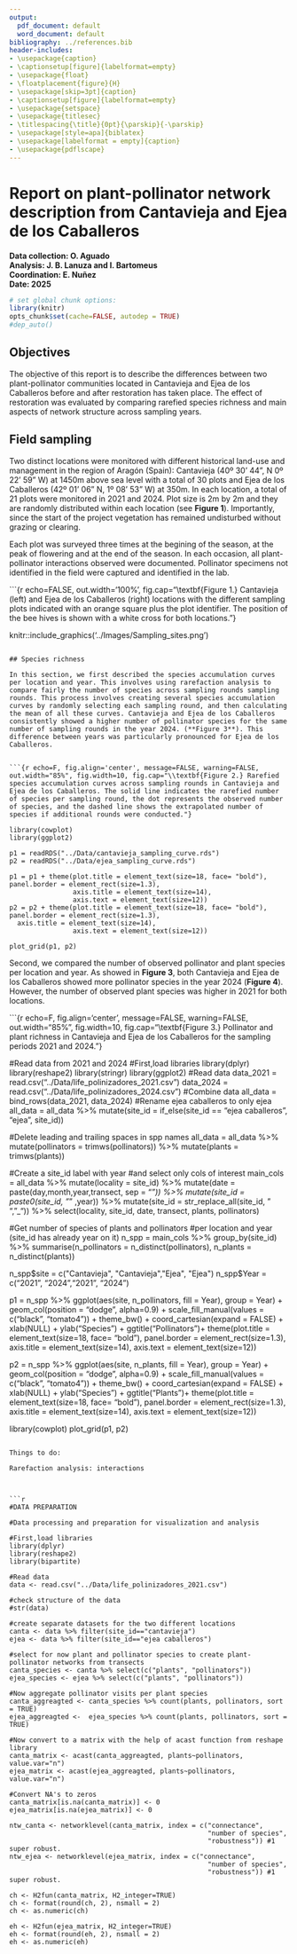 ```yaml
---
output:
  pdf_document: default
  word_document: default
bibliography: ../references.bib
header-includes:
- \usepackage{caption}
- \captionsetup[figure]{labelformat=empty}
- \usepackage{float}
- \floatplacement{figure}{H}
- \usepackage[skip=3pt]{caption}
- \captionsetup[figure]{labelformat=empty}
- \usepackage{setspace}
- \usepackage{titlesec}
- \titlespacing{\title}{0pt}{\parskip}{-\parskip}
- \usepackage[style=apa]{biblatex}
- \usepackage[labelformat = empty]{caption}
- \usepackage{pdflscape}
---
```


# Report on plant-pollinator network description from Cantavieja and Ejea de los Caballeros

**Data collection: O. Aguado**  
**Analysis: J. B. Lanuza and I. Bartomeus**  
**Coordination: E. Nuñez**  
**Date: 2025**  


```r
# set global chunk options: 
library(knitr)
opts_chunk$set(cache=FALSE, autodep = TRUE)
#dep_auto()

```

## Objectives

The objective of this report is to describe the differences between two plant-pollinator communities located in Cantavieja and Ejea de los Caballeros before and after restoration has taken place. The effect of restoration was evaluated by comparing rarefied species richness and main aspects of network structure across sampling years.

## Field sampling

Two distinct locations were monitored with different historical land-use and management in the region of Aragón (Spain): Cantavieja (40º 30' 44", N 0º 22' 59" W) at 1450m above sea level with a total of 30 plots and Ejea de los Caballeros (42º 01' 06" N, 1º 08' 53" W) at 350m. In each location, a total of 21 plots were monitored in 2021 and 2024. Plot size is 2m by 2m and they are randomly distributed within each location (see **Figure 1**). Importantly, since the start of the project vegetation has remained undisturbed without grazing or clearing. 

Each plot was surveyed three times at the begining of the season, at the peak of flowering and at the end of the season. In each occasion, all plant-pollinator interactions observed were documented. Pollinator specimens not identified in the field were captured and identified in the lab.


```{r echo=FALSE, out.width='100%', fig.cap="\\textbf{Figure 1.} Cantavieja (left) and Ejea de los Caballeros (right) locations with the different sampling plots indicated with an orange square plus the plot identifier. The position of the bee hives is shown with a white cross for both locations."}

knitr::include_graphics('../Images/Sampling_sites.png')
```

## Species richness

In this section, we first described the species accumulation curves per location and year. This involves using rarefaction analysis to compare fairly the number of species across sampling rounds sampling rounds. This process involves creating several species accumulation curves by randomly selecting each sampling round, and then calculating the mean of all these curves. Cantavieja and Ejea de los Caballeros consistently showed a higher number of pollinator species for the same number of sampling rounds in the year 2024. (**Figure 3**). This difference between years was particularly pronounced for Ejea de los Caballeros.


```{r echo=F, fig.align='center', message=FALSE, warning=FALSE, out.width="85%", fig.width=10, fig.cap="\\textbf{Figure 2.} Rarefied species accumulation curves across sampling rounds in Cantavieja and Ejea de los Caballeros. The solid line indicates the rarefied number of species per sampling round, the dot represents the observed number of species, and the dashed line shows the extrapolated number of species if additional rounds were conducted."}

library(cowplot)
library(ggplot2)

p1 = readRDS("../Data/cantavieja_sampling_curve.rds")
p2 = readRDS("../Data/ejea_sampling_curve.rds")

p1 = p1 + theme(plot.title = element_text(size=18, face= "bold"), panel.border = element_rect(size=1.3),
                axis.title = element_text(size=14),
                axis.text = element_text(size=12))
p2 = p2 + theme(plot.title = element_text(size=18, face= "bold"), panel.border = element_rect(size=1.3),
  axis.title = element_text(size=14),
                axis.text = element_text(size=12))

plot_grid(p1, p2)

```


Second, we compared the number of observed pollinator and plant species per location and year. As showed in **Figure 3**, both Cantavieja and Ejea de los Caballeros showed more pollinator species in the year 2024 (**Figure 4**). However, the number of observed plant species was higher in 2021 for both locations. 

```{r echo=F, fig.align='center', message=FALSE, warning=FALSE, out.width="85%", fig.width=10, fig.cap="\\textbf{Figure 3.} Pollinator and plant richness in Cantavieja and Ejea de los Caballeros for the sampling periods 2021 and 2024."}

#Read data from 2021 and 2024
#First,load libraries
library(dplyr)
library(reshape2)
library(stringr)
library(ggplot2)
#Read data
data_2021 = read.csv("../Data/life_polinizadores_2021.csv")
data_2024 = read.csv("../Data/life_polinizadores_2024.csv")
#Combine data
all_data = bind_rows(data_2021, data_2024)
#Rename ejea caballeros to only ejea
all_data = all_data %>%
mutate(site_id = if_else(site_id == "ejea caballeros",
                "ejea", site_id))

#Delete leading and trailing spaces in spp names
all_data = all_data %>%
mutate(pollinators = trimws(pollinators)) %>%
mutate(plants = trimws(plants))

#Create a site_id label with year
#and select only cols of interest
main_cols = all_data %>%
mutate(locality = site_id) %>%
mutate(date = paste(day,month,year,transect, sep = "_")) %>%
mutate(site_id = paste0(site_id, "_" ,year)) %>%
mutate(site_id = str_replace_all(site_id, " ", "_")) %>%
select(locality, site_id, date, transect,  plants, pollinators)

#Get number of species of plants and pollinators
#per location and year (site_id has already year on it)
n_spp = main_cols %>%
group_by(site_id) %>%
summarise(n_pollinators = n_distinct(pollinators),
          n_plants = n_distinct(plants))

n_spp$site = c("Cantavieja", "Cantavieja","Ejea", "Ejea")
n_spp$Year = c("2021", "2024","2021", "2024")

p1 = n_spp %>%
ggplot(aes(site, n_pollinators, fill = Year), group = Year) +
geom_col(position = "dodge", alpha=0.9) +
scale_fill_manual(values = c("black", "tomato4")) +
theme_bw() +
coord_cartesian(expand = FALSE) +
xlab(NULL) +
ylab("Species") +
ggtitle("Pollinators")+ theme(plot.title = element_text(size=18, face= "bold"), panel.border = element_rect(size=1.3),
                axis.title = element_text(size=14),
                axis.text = element_text(size=12))


p2 = n_spp %>%
ggplot(aes(site, n_plants, fill = Year), group = Year) +
geom_col(position = "dodge", alpha=0.9) +
scale_fill_manual(values = c("black", "tomato4")) +
theme_bw() +
coord_cartesian(expand = FALSE) +
xlab(NULL) +
ylab("Species") +
ggtitle("Plants")+ theme(plot.title = element_text(size=18, face= "bold"), panel.border = element_rect(size=1.3),
                axis.title = element_text(size=14),
                axis.text = element_text(size=12))

library(cowplot)
plot_grid(p1, p2)



```

Things to do:

Rarefaction analysis: interactions



```r

#DATA PREPARATION

#Data processing and preparation for visualization and analysis

#First,load libraries
library(dplyr)
library(reshape2)
library(bipartite)

#Read data
data <- read.csv("../Data/life_polinizadores_2021.csv")

#check structure of the data
#str(data)

#create separate datasets for the two different locations
canta <- data %>% filter(site_id=="cantavieja")
ejea <- data %>% filter(site_id=="ejea caballeros")

#select for now plant and pollinator species to create plant-pollinator networks from transects
canta_species <- canta %>% select(c("plants", "pollinators"))
ejea_species <- ejea %>% select(c("plants", "pollinators"))

#Now aggregate pollinator visits per plant species
canta_aggreagted <- canta_species %>% count(plants, pollinators, sort = TRUE)
ejea_aggreagted <-  ejea_species %>% count(plants, pollinators, sort = TRUE)

#Now convert to a matrix with the help of acast function from reshape library
canta_matrix <- acast(canta_aggreagted, plants~pollinators, value.var="n")
ejea_matrix <- acast(ejea_aggreagted, plants~pollinators, value.var="n")

#Convert NA's to zeros
canta_matrix[is.na(canta_matrix)] <- 0
ejea_matrix[is.na(ejea_matrix)] <- 0

ntw_canta <- networklevel(canta_matrix, index = c("connectance", 
                                                  "number of species",
                                                  "robustness")) #1 super robust.
ntw_ejea <- networklevel(ejea_matrix, index = c("connectance", 
                                                  "number of species",
                                                  "robustness")) #1 super robust.

ch <- H2fun(canta_matrix, H2_integer=TRUE)
ch <- format(round(ch, 2), nsmall = 2)
ch <- as.numeric(ch) 

eh <- H2fun(ejea_matrix, H2_integer=TRUE)
eh <- format(round(eh, 2), nsmall = 2)
eh <- as.numeric(eh) 
```

\newpage

